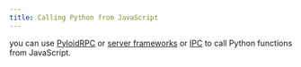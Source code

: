 ```yaml
---
title: Calling Python from JavaScript
---
```


you can use [PyloidRPC](/docs/api/pyloid-js/rpc) or [server frameworks](/docs/api/pyloid-js/fetch) or [IPC](/docs/api/pyloid/pyloidipc) to call Python functions from JavaScript.
